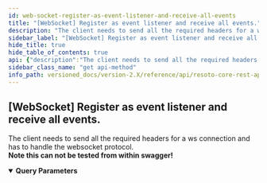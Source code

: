 ```yaml
---
id: web-socket-register-as-event-listener-and-receive-all-events
title: "[WebSocket] Register as event listener and receive all events."
description: "The client needs to send all the required headers for a ws connection and has to handle the websocket protocol.<br/> **Note this can not be tested from within swagger!**"
sidebar_label: "[WebSocket] Register as event listener and receive all events."
hide_title: true
hide_table_of_contents: true
api: {"description":"The client needs to send all the required headers for a ws connection and has to handle the websocket protocol.<br/> **Note this can not be tested from within swagger!**","parameters":[{"name":"show","in":"query","description":"All events to show as a comma separated list","required":false,"explode":false,"schema":{"type":"string"}}],"tags":["system"],"responses":{"default":{"description":""}},"method":"get","path":"/events","servers":[{"url":"https://{host}:{port}","variables":{"host":{"default":"localhost"},"port":{"default":"8900"}}}],"info":{"title":"Resoto Core REST API","version":"V1"},"postman":{"name":"[WebSocket] Register as event listener and receive all events.","description":{"content":"The client needs to send all the required headers for a ws connection and has to handle the websocket protocol.<br/> **Note this can not be tested from within swagger!**","type":"text/plain"},"url":{"path":["events"],"host":["{{baseUrl}}"],"query":[{"disabled":false,"description":{"content":"All events to show as a comma separated list","type":"text/plain"},"key":"show","value":""}],"variable":[]},"method":"GET"}}
sidebar_class_name: "get api-method"
info_path: versioned_docs/version-2.X/reference/api/resoto-core-rest-api
---
```



## [WebSocket] Register as event listener and receive all events.

The client needs to send all the required headers for a ws connection and has to handle the websocket protocol.<br/> **Note this can not be tested from within swagger!**

<details style={{"marginBottom":"1rem"}} data-collapsed={false} open={true}><summary style={{}}><strong>Query Parameters</strong></summary><div><ul><ParamsItem className={"paramsItem"} param={{"name":"show","in":"query","description":"All events to show as a comma separated list","required":false,"explode":false,"schema":{"type":"string"}}}></ParamsItem></ul></div></details><div><ApiTabs><TabItem label={"default"} value={"default"}><div></div><div></div></TabItem></ApiTabs></div>

